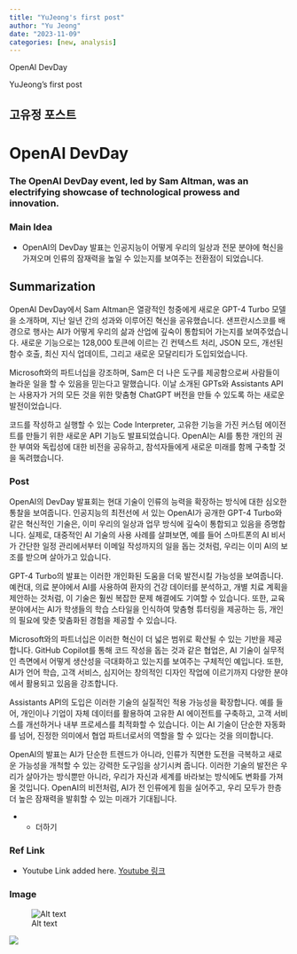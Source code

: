 ```yaml
---
title: "YuJeong's first post"
author: "Yu Jeong"
date: "2023-11-09"
categories: [new, analysis]
---
```

OpenAI DevDay

YuJeong's first post

## 고유정 포스트
# OpenAI DevDay

### The OpenAI DevDay event, led by Sam Altman, was an electrifying showcase of technological prowess and innovation. 



###  Main Idea

-  OpenAI의 DevDay 발표는 인공지능이 어떻게 우리의 일상과 전문 분야에 혁신을 가져오며 인류의 잠재력을 높일 수 있는지를 보여주는 전환점이 되었습니다.

## Summarization

OpenAI DevDay에서 Sam Altman은 열광적인 청중에게 새로운 GPT-4 Turbo 모델을 소개하며, 지난 일년 간의 성과와 이루어진 혁신을 공유했습니다. 샌프란시스코를 배경으로 행사는 AI가 어떻게 우리의 삶과 산업에 깊숙이 통합되어 가는지를 보여주었습니다. 새로운 기능으로는 128,000 토큰에 이르는 긴 컨텍스트 처리, JSON 모드, 개선된 함수 호출, 최신 지식 업데이트, 그리고 새로운 모달리티가 도입되었습니다.

Microsoft와의 파트너십을 강조하며, Sam은 더 나은 도구를 제공함으로써 사람들이 놀라운 일을 할 수 있음을 믿는다고 말했습니다. 이날 소개된 GPTs와 Assistants API는 사용자가 거의 모든 것을 위한 맞춤형 ChatGPT 버전을 만들 수 있도록 하는 새로운 발전이었습니다.

코드를 작성하고 실행할 수 있는 Code Interpreter, 고유한 기능을 가진 커스텀 에이전트를 만들기 위한 새로운 API 기능도 발표되었습니다. OpenAI는 AI를 통한 개인의 권한 부여와 독립성에 대한 비전을 공유하고, 참석자들에게 새로운 미래를 함께 구축할 것을 독려했습니다.


### Post

OpenAI의 DevDay 발표회는 현대 기술이 인류의 능력을 확장하는 방식에 대한 심오한 통찰을 보여줍니다. 인공지능의 최전선에 서 있는 OpenAI가 공개한 GPT-4 Turbo와 같은 혁신적인 기술은, 이미 우리의 일상과 업무 방식에 깊숙이 통합되고 있음을 증명합니다. 실제로, 대중적인 AI 기술의 사용 사례를 살펴보면, 예를 들어 스마트폰의 AI 비서가 간단한 일정 관리에서부터 이메일 작성까지의 일을 돕는 것처럼, 우리는 이미 AI의 보조를 받으며 살아가고 있습니다.

GPT-4 Turbo의 발표는 이러한 개인화된 도움을 더욱 발전시킬 가능성을 보여줍니다. 예컨대, 의료 분야에서 AI를 사용하여 환자의 건강 데이터를 분석하고, 개별 치료 계획을 제안하는 것처럼, 이 기술은 훨씬 복잡한 문제 해결에도 기여할 수 있습니다. 또한, 교육 분야에서는 AI가 학생들의 학습 스타일을 인식하여 맞춤형 튜터링을 제공하는 등, 개인의 필요에 맞춘 맞춤화된 경험을 제공할 수 있습니다.

Microsoft와의 파트너십은 이러한 혁신이 더 넓은 범위로 확산될 수 있는 기반을 제공합니다. GitHub Copilot를 통해 코드 작성을 돕는 것과 같은 협업은, AI 기술이 실무적인 측면에서 어떻게 생산성을 극대화하고 있는지를 보여주는 구체적인 예입니다. 또한, AI가 언어 학습, 고객 서비스, 심지어는 창의적인 디자인 작업에 이르기까지 다양한 분야에서 활용되고 있음을 강조합니다.

Assistants API의 도입은 이러한 기술의 실질적인 적용 가능성을 확장합니다. 예를 들어, 개인이나 기업이 자체 데이터를 활용하여 고유한 AI 에이전트를 구축하고, 고객 서비스를 개선하거나 내부 프로세스를 최적화할 수 있습니다. 이는 AI 기술이 단순한 자동화를 넘어, 진정한 의미에서 협업 파트너로서의 역할을 할 수 있다는 것을 의미합니다.

OpenAI의 발표는 AI가 단순한 트렌드가 아니라, 인류가 직면한 도전을 극복하고 새로운 가능성을 개척할 수 있는 강력한 도구임을 상기시켜 줍니다. 이러한 기술의 발전은 우리가 살아가는 방식뿐만 아니라, 우리가 자신과 세계를 바라보는 방식에도 변화를 가져올 것입니다. OpenAI의 비전처럼, AI가 전 인류에게 힘을 실어주고, 우리 모두가 한층 더 높은 잠재력을 발휘할 수 있는 미래가 기대됩니다.




  * 

    + 더하기
  



### Ref Link
* Youtube Link added here.
[Youtube 링크](https://www.youtube.com/watch?v=U9mJuUkhUzk, "Youtube")


### Image
![Alt text](/path/to/img.jpg)






![](photo.jpeg)




